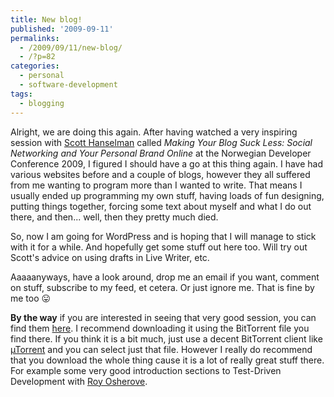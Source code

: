 ```yaml
---
title: New blog!
published: '2009-09-11'
permalinks:
  - /2009/09/11/new-blog/
  - /?p=82
categories:
  - personal
  - software-development
tags:
  - blogging
---
```


Alright, we are doing this again. After having watched a very inspiring session with <a href="http://www.hanselman.com/blog/">Scott Hanselman</a> called <em>Making Your Blog Suck Less: Social Networking and Your Personal Brand Online</em> at the Norwegian Developer Conference 2009, I figured I should have a go at this thing again. I have had various websites before and a couple of blogs, however they all suffered from me wanting to program more than I wanted to write. That means I usually ended up programming my own stuff, having loads of fun designing, putting things together, forcing some text about myself and what I do out there, and then... well, then they pretty much died.

So, now I am going for WordPress and is hoping that I will manage to stick with it for a while. And hopefully get some stuff out here too. Will try out Scott's advice on using drafts in Live Writer, etc.

Aaaaanyways, have a look around, drop me an email if you want, comment on stuff, subscribe to my feed, et cetera. Or just ignore me. That is fine by me too 😛

**By the way** if you are interested in seeing that very good session, you can find them <a href="http://www.alsagile.com/archive/2009/08/31/ndc-2009-videos.aspx">here</a>. I recommend downloading it using the BitTorrent file you find there. If you think it is a bit much, just use a decent BitTorrent client like <a href="http://www.utorrent.com/">µTorrent</a> and you can select just that file. However I really do recommend that you download the whole thing cause it is a lot of really great stuff there. For example some very good introduction sections to Test-Driven Development with <a href="http://weblogs.asp.net/ROsherove">Roy Osherove</a>.

